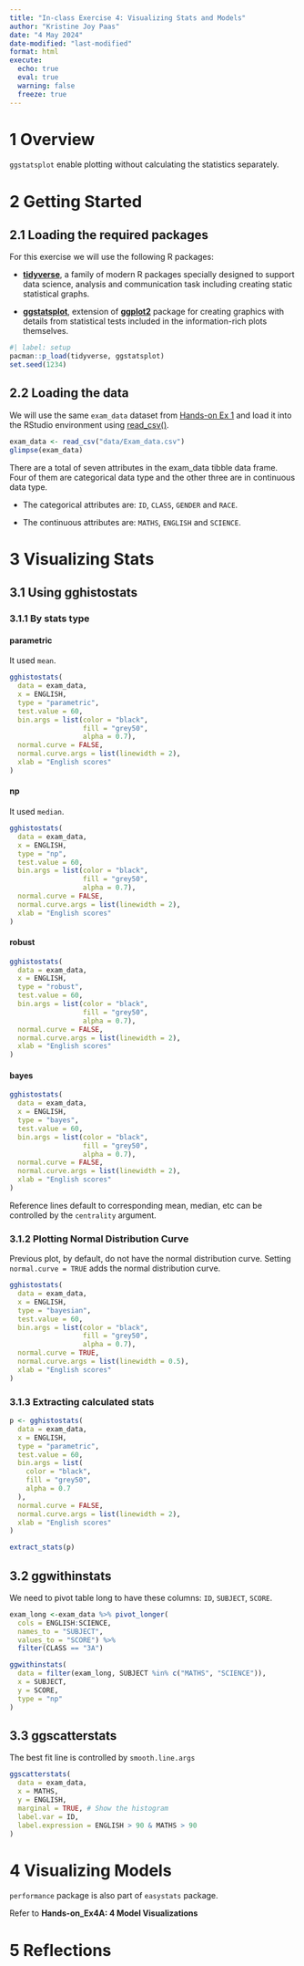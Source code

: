 ```yaml
---
title: "In-class Exercise 4: Visualizing Stats and Models"
author: "Kristine Joy Paas"
date: "4 May 2024"
date-modified: "last-modified"
format: html
execute: 
  echo: true
  eval: true
  warning: false
  freeze: true
---
```


# 1 Overview

`ggstatsplot` enable plotting without calculating the statistics separately.

# 2 Getting Started

## 2.1 Loading the required packages

For this exercise we will use the following R packages:

-   [**tidyverse**](https://www.tidyverse.org/), a family of modern R packages specially designed to support data science, analysis and communication task including creating static statistical graphs.

-   [**ggstatsplot**](https://indrajeetpatil.github.io/ggstatsplot/), extension of [**ggplot2**](https://ggplot2.tidyverse.org/) package for creating graphics with details from statistical tests included in the information-rich plots themselves.

```r
#| label: setup
pacman::p_load(tidyverse, ggstatsplot)
set.seed(1234)
```

## 2.2 Loading the data

We will use the same `exam_data` dataset from [Hands-on Ex 1](/Hands-on_Exs/Ex1/Hands-on_Ex1) and load it into the RStudio environment using [read_csv()](https://readr.tidyverse.org/reference/read_delim.html).

```r
exam_data <- read_csv("data/Exam_data.csv")
glimpse(exam_data)
```

There are a total of seven attributes in the exam_data tibble data frame. Four of them are categorical data type and the other three are in continuous data type.

-   The categorical attributes are: `ID`, `CLASS`, `GENDER` and `RACE`.

-   The continuous attributes are: `MATHS`, `ENGLISH` and `SCIENCE`.

# 3 Visualizing Stats

## 3.1 Using gghistostats

### 3.1.1 By stats type

::: panel-tabset
#### parametric

It used `mean`.

```r
gghistostats(
  data = exam_data,
  x = ENGLISH,
  type = "parametric",
  test.value = 60,
  bin.args = list(color = "black",
                  fill = "grey50",
                  alpha = 0.7),
  normal.curve = FALSE,
  normal.curve.args = list(linewidth = 2),
  xlab = "English scores"
)
```

#### np

It used `median`.

```r
gghistostats(
  data = exam_data,
  x = ENGLISH,
  type = "np",
  test.value = 60,
  bin.args = list(color = "black",
                  fill = "grey50",
                  alpha = 0.7),
  normal.curve = FALSE,
  normal.curve.args = list(linewidth = 2),
  xlab = "English scores"
)
```

#### robust

```r
gghistostats(
  data = exam_data,
  x = ENGLISH,
  type = "robust",
  test.value = 60,
  bin.args = list(color = "black",
                  fill = "grey50",
                  alpha = 0.7),
  normal.curve = FALSE,
  normal.curve.args = list(linewidth = 2),
  xlab = "English scores"
)
```

#### bayes

```r
gghistostats(
  data = exam_data,
  x = ENGLISH,
  type = "bayes",
  test.value = 60,
  bin.args = list(color = "black",
                  fill = "grey50",
                  alpha = 0.7),
  normal.curve = FALSE,
  normal.curve.args = list(linewidth = 2),
  xlab = "English scores"
)
```
:::

::: {.callout-tip appearance="simple"}
Reference lines default to corresponding mean, median, etc can be controlled by the `centrality` argument.
:::

### 3.1.2 Plotting Normal Distribution Curve

Previous plot, by default, do not have the normal distribution curve. Setting `normal.curve = TRUE` adds the normal distribution curve.

```r
gghistostats(
  data = exam_data,
  x = ENGLISH,
  type = "bayesian",
  test.value = 60,
  bin.args = list(color = "black",
                  fill = "grey50",
                  alpha = 0.7),
  normal.curve = TRUE,
  normal.curve.args = list(linewidth = 0.5),
  xlab = "English scores"
)
```

### 3.1.3 Extracting calculated stats

```r
p <- gghistostats(
  data = exam_data,
  x = ENGLISH,
  type = "parametric",
  test.value = 60,
  bin.args = list(
    color = "black",
    fill = "grey50",
    alpha = 0.7
  ),
  normal.curve = FALSE,
  normal.curve.args = list(linewidth = 2),
  xlab = "English scores"
)

extract_stats(p)
```

## 3.2 ggwithinstats

We need to pivot table long to have these columns: `ID`, `SUBJECT`, `SCORE`.

```r
exam_long <-exam_data %>% pivot_longer(
  cols = ENGLISH:SCIENCE,
  names_to = "SUBJECT",
  values_to = "SCORE") %>%
  filter(CLASS == "3A")

```

```r

ggwithinstats(
  data = filter(exam_long, SUBJECT %in% c("MATHS", "SCIENCE")),
  x = SUBJECT,
  y = SCORE,
  type = "np"
)
```

## 3.3 ggscatterstats

The best fit line is controlled by `smooth.line.args`

```r
ggscatterstats(
  data = exam_data,
  x = MATHS,
  y = ENGLISH,
  marginal = TRUE, # Show the histogram
  label.var = ID,
  label.expression = ENGLISH > 90 & MATHS > 90
)
```

# 4 Visualizing Models

`performance` package is also part of `easystats` package.

Refer to **Hands-on_Ex4A: 4 Model Visualizations**

# 5 Reflections
